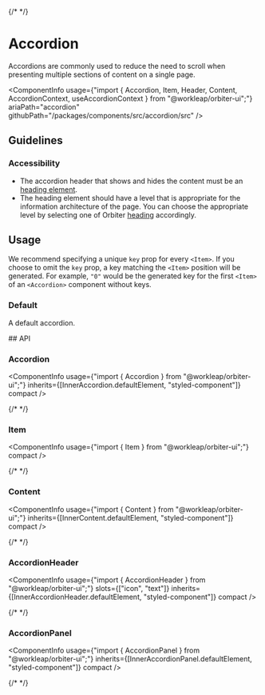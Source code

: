 
{/* <Meta
    title="Components/Accordion"
    id="accordion"
/> */}

<Meta of={AccordionStories} />

# Accordion

<Tagline>Accordions are commonly used to reduce the need to scroll when presenting multiple sections of content on a single page.</Tagline>

<ComponentInfo
    usage={"import { Accordion, Item, Header, Content, AccordionContext, useAccordionContext } from \"@workleap/orbiter-ui\";"}
    ariaPath="accordion"
    githubPath="/packages/components/src/accordion/src"
/>

## Guidelines

### Accessibility

- The accordion header that shows and hides the content must be an [heading element](https://developer.mozilla.org/en-US/docs/Web/HTML/Element/Heading_Elements).
- The heading element should have a level that is appropriate for the information architecture of the page. You can choose the appropriate level by selecting one of Orbiter [heading](?path=/docs/heading--default-story) accordingly.

## Usage

We recommend specifying a unique `key` prop for every `<Item>`. If you choose to omit the `key` prop, a key matching the `<Item>` position will be generated. For example, `"0"` would be the generated key for the first `<Item>` of an `<Accordion>` component without keys.

### Default

A default accordion.

<Canvas>
    <Story of={AccordionStories.Default} inline={false}/>
</Canvas>
## API

### Accordion

<ComponentInfo
    usage={"import { Accordion } from \"@workleap/orbiter-ui\";"}
    inherits={[InnerAccordion.defaultElement, "styled-component"]}
    compact
/>

{/* <ArgsTable of={InnerAccordion} sort="alpha" /> */}

### Item

<ComponentInfo
    usage={"import { Item } from \"@workleap/orbiter-ui\";"}
    compact
/>

{/* <ArgsTable of={InnerItem} sort="alpha" /> */}

### Content

<ComponentInfo
    usage={"import { Content } from \"@workleap/orbiter-ui\";"}
    inherits={[InnerContent.defaultElement, "styled-component"]}
    compact
/>

{/* <ArgsTable of={InnerContent} sort="alpha" /> */}

### AccordionHeader

<ComponentInfo
    usage={"import { AccordionHeader } from \"@workleap/orbiter-ui\";"}
    slots={["icon", "text"]}
    inherits={[InnerAccordionHeader.defaultElement, "styled-component"]}
    compact
/>

{/* <ArgsTable of={InnerAccordionHeader} sort="alpha" /> */}

### AccordionPanel

<ComponentInfo
    usage={"import { AccordionPanel } from \"@workleap/orbiter-ui\";"}
    inherits={[InnerAccordionPanel.defaultElement, "styled-component"]}
    compact
/>

{/* <ArgsTable of={InnerAccordionPanel} sort="alpha" /> */}
